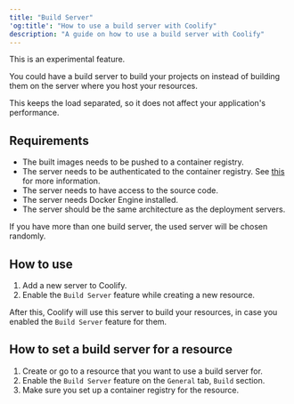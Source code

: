 ```yaml
---
title: "Build Server"
'og:title': "How to use a build server with Coolify"
description: "A guide on how to use a build server with Coolify"
---
```


<Warning>
This is an experimental feature.
</Warning>

You could have a build server to build your projects on instead of building them on the server where you host your resources.

This keeps the load separated, so it does not affect your application's performance.

## Requirements
- The built images needs to be pushed to a container registry.
- The server needs to be authenticated to the container registry. See [this](../docker/registry) for more information.
- The server needs to have access to the source code.
- The server needs Docker Engine installed.
- The server should be the same architecture as the deployment servers.

If you have more than one build server, the used server will be chosen randomly.

## How to use
1. Add a new server to Coolify.
2. Enable the `Build Server` feature while creating a new resource.

After this, Coolify will use this server to build your resources, in case you enabled the `Build Server` feature for them.

## How to set a build server for a resource
1. Create or go to a resource that you want to use a build server for.
2. Enable the `Build Server` feature on the `General` tab, `Build` section.
3. Make sure you set up a container registry for the resource.